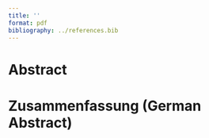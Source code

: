 ```yaml
---
title: ''
format: pdf
bibliography: ../references.bib
---
```


# Abstract {.unnumbered}

# Zusammenfassung (German Abstract) {.unnumbered}
